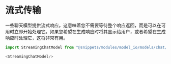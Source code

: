 # 流式传输

一些聊天模型提供流式响应。这意味着您不需要等待整个响应返回，而是可以在可用时立即开始处理它。如果您希望在生成响应时将其显示给用户，或者希望在生成响应时处理它，这将非常有用。

```javascript
import StreamingChatModel from "@snippets/modules/model_io/models/chat/how_to/streaming.mdx"

<StreamingChatModel/>
```
